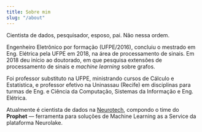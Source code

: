 ```yaml
---
title: Sobre mim
slug: "/about"
---
```


Cientista de dados, pesquisador, esposo, pai. Não nessa ordem.

Engenheiro Eletrônico por formação (UFPE/2016), concluiu o mestrado em Eng. Elétrica pela UFPE em 2018, na área de processamento de sinais. Em 2018 deu início ao doutorado, em que pesquisa extensões de processamento de sinais e *machine learning* sobre grafos.

Foi professor substituto na UFPE, ministrando cursos de Cálculo e Estatística, e professor efetivo na Uninassau (Recife) em disciplinas para turmas de Eng. e Ciência da Computação, Sistemas da Informação e Eng. Elétrica.

Atualmente é cientista de dados na [Neurotech](https://br.linkedin.com/company/neurotech), compondo o time do **Prophet** — ferramenta para soluções de Machine Learning as a Service da plataforma Neurolake.